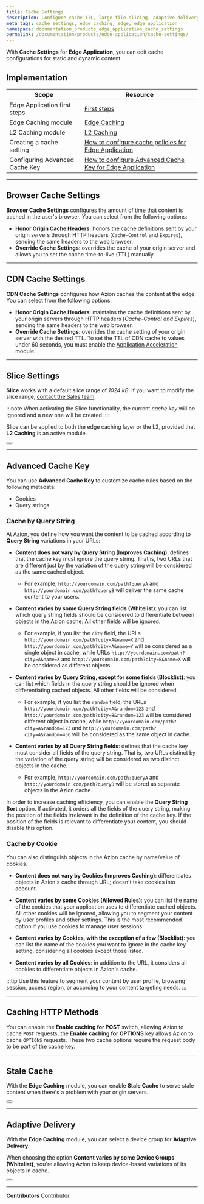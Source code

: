 ```yaml
---
title: Cache Settings
description: Configure cache TTL, large file slicing, adaptive delivery, and cache rules for your application.
meta_tags: cache settings, edge caching, edge, edge application
namespace: documentation_products_edge_application_cache_settings
permalink: /documentation/products/edge-application/cache-settings/
---
```


With **Cache Settings** for **Edge Application**, you can edit cache configurations for static and dynamic content.

## Implementation

| Scope | Resource |
| --- | --- |
| Edge Application first steps | [First steps](/en/documentation/products/edge-application/first-steps/) |
| Edge Caching module | [Edge Caching](/en/documentation/products/build/edge-application/edge-caching/)  |
| L2 Caching module | [L2 Caching](/en/documentation/products/edge-application/l2-caching/) |
| Creating a cache setting | [How to configure cache policies for Edge Application](/en/documentation/products/guides/cache-settings/) |
| Configuring Advanced Cache Key | [How to configure Advanced Cache Key for Edge Application](/en/documentation/products/guides/advanced-cache-key/) |

---

## Browser Cache Settings

**Browser Cache Settings** configures the amount of time that content is cached in the user's browser. You can select from the following options:

- **Honor Origin Cache Headers**: honors the cache definitions sent by your origin servers through HTTP headers (`Cache-Control` and `Expires`), sending the same headers to the web browser.
- **Override Cache Settings**: overrides the cache of your origin server and allows you to set the cache time-to-live (TTL) manually.

---

## CDN Cache Settings

**CDN Cache Settings** configures how Azion caches the content at the edge. You can select from the following options:

- **Honor Origin Cache Headers**: maintains the cache definitions sent by your origin servers through HTTP headers (*Cache-Control and Expires*), sending the same headers to the web browser.
- **Override Cache Settings**: overrides the cache setting of your origin server with the desired TTL. To set the TTL of CDN cache to values under 60 seconds, you must enable the [Application Acceleration](/en/documentation/products/build/edge-application/application-acceleration/) module.

---

## Slice Settings

**Slice** works with a default slice range of *1024 kB*. If you want to modify the slice range, [contact the Sales team](https://www.azion.com/en/contact-sales/).

:::note
When activating the Slice functionality, the current *cache key* will be ignored and a new one will be created.
:::

Slice can be applied to both the edge caching layer or the L2, provided that **L2 Caching** is an active module.

<Button href="/en/documentation/products/edge-application/l2-caching/" text="Learn more about L2 Caching"></Button>

---

## Advanced Cache Key 

You can use **Advanced Cache Key** to customize cache rules based on the following metadata:

- Cookies
- Query strings

### Cache by Query String

At Azion, you define how you want the content to be cached according to **Query String** variations in your URLs:

- **Content does not vary by Query String (Improves Caching)**: defines that the cache key must ignore the query string. That is, two URLs that are different just by the variation of the query string will be considered as the same cached object. 
  - For example, `http://yourdomain.com/path?queryA` and `http://yourdomain.com/path?queryB` will deliver the same cache content to your users.

- **Content varies by some Query String fields (Whitelist)**: you can list which query string fields should be considered to differentiate between objects in the Azion cache. All other fields will be ignored. 
  - For example, if you list the `city` field, the URLs `http://yourdomain.com/path?city=A&name=X` and `http://yourdomain.com/path?city=A&name=Y` will be considered as a single object in cache, while URLs `http://yourdomain.com/path?city=A&name=X` and `http://yourdomain.com/path?city=B&name=X` will be considered as different objects.

- **Content varies by Query String, except for some fields (Blocklist)**: you can list which fields in the query string should be ignored when differentiating cached objects. All other fields will be considered. 
  - For example, if you list the `random` field, the URLs `http://yourdomain.com/path?city=A&random=123` and `http://yourdomain.com/path?city=B&random=123` will be considered different object in cache, while `http://yourdomain.com/path?city=A&random=123` and `http://yourdomain.com/path?city=A&random=456` will be considered as the same object in cache.

- **Content varies by all Query String fields**: defines that the cache key must consider all fields of the query string. That is, two URLs distinct by the variation of the query string will be considered as two distinct objects in the cache. 
  - For example, `http://yourdomain.com/path?queryA` and `http://yourdomain.com/path?queryB` will be stored as separate objects in the Azion cache.

In order to increase caching efficiency, you can enable the **Query String Sort** option. If activated, it orders all the fields of the query string, making the position of the fields irrelevant in the definition of the cache key. If the position of the fields is relevant to differentiate your content, you should disable this option.

### Cache by Cookie

You can also distinguish objects in the Azion cache by name/value of cookies.

- **Content does not vary by Cookies (Improves Caching)**: differentiates objects in Azion's cache through URL; doesn't take cookies into account.

- **Content varies by some Cookies (Allowed Rules)**: you can list the name of the cookies that your application uses to differentiate cached objects. All other cookies will be ignored, allowing you to segment your content by user profiles and other settings. This is the most recommended option if you use cookies to manage user sessions.

- **Content varies by Cookies, with the exception of a few (Blocklist)**: you can list the name of the cookies you want to ignore in the cache key setting, considering all cookies except those listed.

- **Content varies by all Cookies**: in addition to the URL, it considers all cookies to differentiate objects in Azion's cache.

:::tip
Use this feature to segment your content by user profile, browsing session, access region, or according to your content targeting needs.
:::

---

## Caching HTTP Methods 

You can enable the **Enable caching for POST** switch, allowing Azion to cache `POST` requests; the **Enable caching for OPTIONS** key allows Azion to cache `OPTIONS` requests. These two cache options require the request body to be part of the cache key.

---

## Stale Cache 

With the **Edge Caching** module, you can enable **Stale Cache** to serve stale content when there's a problem with your origin servers.

<Button href="/en/documentation/products/build/edge-application/edge-caching/#stale-cache" text="Learn more about stale cache"></Button>

---

## Adaptive Delivery

With the **Edge Caching** module, you can select a device group for **Adaptive Delivery**.

When choosing the option **Content varies by some Device Groups (Whitelist)**, you're allowing Azion to keep device-based variations of its objects in cache.

<Button href="/en/documentation/products/build/edge-application/device-groups/" text="Learn more about Device Groups"></Button>



---


**Contributors** <ContributorList>Contributor</ContributorList>
